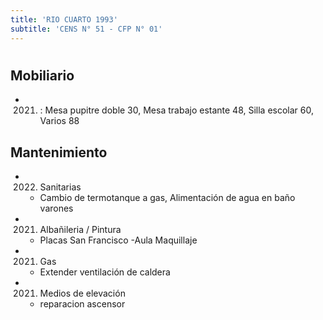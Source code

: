 ```yaml
---
title: 'RIO CUARTO 1993'
subtitle: 'CENS N° 51 - CFP N° 01'
---
```


#


## Mobiliario

*  (2021) : Mesa pupitre doble 30, Mesa trabajo estante 48, Silla escolar 60, Varios 88 





## Mantenimiento

*  (2022) Sanitarias 
    + Cambio de termotanque a gas, Alimentación de agua en baño varones

*  (2021) Albañileria / Pintura 
    + Placas San Francisco -Aula Maquillaje

*  (2021) Gas 
    + Extender ventilación de caldera

*  (2021) Medios de elevación 
    + reparacion ascensor



